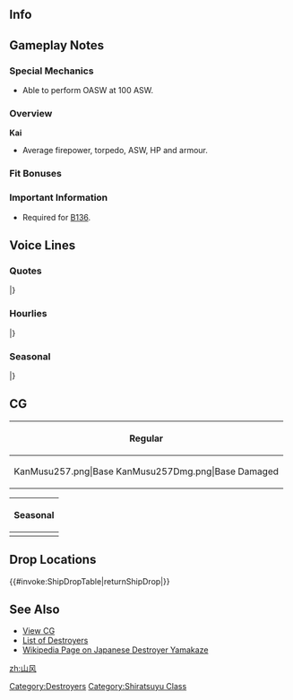 ==Info==
{{KanmusuInfo|ID=257}}
{{KanmusuInfo|ID=257a}}

==Gameplay Notes==
===Special Mechanics===
* Able to perform OASW at 100 ASW.

===Overview===
'''Kai'''
* Average firepower, torpedo, ASW, HP and armour.

===Fit Bonuses===
{{:{{BASEPAGENAME}}/Equipment Bonuses}}
{{clear}}

===Important Information===
* Required for [[Quests#B136|B136]].

==Voice Lines==
===Quotes===
{{ShipquoteHeader}}
{{ShipquoteKai
| scenario    =Introduction
| origin      =あたし…白露型駆逐艦……その八番艦。山風。
| translation =I'm...a Shiratsuyu class Destroyer...the 8th ship.  Yamakaze.
| audio       =Yamakaze-Intro.mp3
}}
{{ShipquoteKai
| scenario    =Introduction
| kai         =yes
| origin      =あたし、白露型駆逐艦、その八番艦、山風。手を離さないでね。帰ってくるから。
| translation =I'm...a Shiratsuyu class Destroyer...the 8th ship.  Yamakaze. Don't let go of my hand. I'll be back.
| audio       =YamakazeKai-Intro.mp3
}}
{{ShipquoteKai
| scenario    =Library
| origin      =白露型駆逐艦八番艦、改白露型、山風。浦賀生まれ……。時雨姉や涼風と同じ……。
江風たちと第二十四駆逐隊を編成した……。加賀の護衛をしたりね、大きな戦いでも最初の方はね、随分頑張ったよ。
そしてね。大湊から柱島にね。行こうとしたの。その後はね……わからない。覚えてないの。
| translation =8th ship of the Shiratsuyu-class destroyers, Improved Shiratsuyu-class, Yamakaze.<ref>Umikaze, Yamakaze, Kawakaze and Suzukaze were built in a 2nd batch of Shiratsuyu-class ships with improvements such as an improved hull and bridge structure for increased stability as well as a change in the AA loadout.</ref> I was born in Uraga... like Shigure ane and Suzukaze.
I was in the 24th Destroyer Division with Kawakaze... This one time I was escorting Kaga, it was my first big battle, but I did my best.<ref>She was part of the China Area Fleet and took part in the [https://en.wikipedia.org/wiki/Battle_of_Nanking Battle of Nanking].</ref>
Then, I went from Oominato to Hashirajima. After that... I don't know. I don't remember.<ref>She was ambushed and sunk by the [https://en.wikipedia.org/wiki/USS_Nautilus_(SS-168) USS Nautilus] 110km southeast of Yokosuka.</ref>
| audio       =Yamakaze-Library.mp3
}}
{{ShipquoteKai
| scenario    =Secretary 1
| origin      =何か用？
| translation =What is it?
| audio       =Yamakaze-Sec1.mp3
}}
{{ShipquoteKai
| scenario    =Secretary 2
| origin      =やめてよ…放っておいて。
| translation =Stop it...leave me alone.
| audio       =Yamakaze-Sec2.mp3
}}
{{ShipquoteKai
| scenario    =Secretary 2
| kai         =yes
| origin      =そんなに、構わないで。
| translation =That's not a problem.
| audio       =YamakazeKai-Sec2.mp3
}}
{{ShipquoteKai
| scenario    =Secretary 3
| origin      =構わないで…。放っておいてって言ってるでしょ？やめてよ…そういうの。
| translation =Stop messing with me...I told you to leave me alone didn't I?  Stop it...I'm begging you.
| audio       =Yamakaze-Sec3.mp3
}}
{{ShipquoteKai
| scenario    =Secretary 3
| kai         =yes
| origin      =ほっておいて！構わないでって言ってるのに... いい、けど。
| translation =Stop it! I told you to stop teasing me... It's fine but...
| audio       =YamakazeKai-Sec3.mp3
}}
{{ShipquoteKai
| scenario    =Secretary Idle
| origin      =放っておいて…放って…。…えっと…あの…あの…あたし…。…え！？なんでも…ない、から…なんでも…。
| translation =Leave me alone...Leave me...umm...that's...that's...I.  Huh!  It's no...thing, just...nothing...
| audio       =Yamakaze-SecIdle.mp3
}}
{{ShipquoteKai
| scenario    =Secretary (Married)
| origin      =どうしたの？疲れたの？そっか。お茶でも、飲む？入れようっか。いや、あたしも飲みたいから。別に、気にしないで。待ってて。
| translation =What's wrong? Are you tired? Is that so. Do you want some tea? I'll make some. No, I want some too. It's nothing, don't worry. Please wait.
| audio       =Yamakaze-SecMarried.mp3
}}
{{ShipquoteKai
| scenario    =Wedding
| origin      =用がないなら、ほっておいて。あたしは一人が-　いやだ！腕をつかまないで... 何これ？別に、私- ...　きれい。暖かい。いいの？別に、うれしくなんか。
| translation =If you're not here for something, leave me alone. I want to be alo-... No! Don't just grab my arm... What is this? Nothing really, I... It's beautiful. It's warm. Is this alright? It's not like, I'm happy.
| audio       =Yamakaze-Wedding.mp3
}}
{{ShipquoteKai
| scenario    =Player's Score
| origin      =見たいの？いいけど。
| translation =You want to see?  Alright then.
| audio       =Yamakaze-PlayerScore.mp3
}}
{{ShipquoteKai
| scenario    =Joining the Fleet
| origin      =二十四駆…抜錨。行くよ。
| translation =24th Destroyer Division...weigh anchor.  Let's go.
| audio       =Yamakaze-JoinFleet.mp3
}}
{{ShipquoteKai
| scenario    =Joining the Fleet
| kai         =yes
| origin      =第五戦隊所属、二十四駆、抜錨。行くよ。
| translation =Belonging to the 5th Squadron, DesDiv24. Setting sail. Let's go.
| audio       =YamakazeKai-JoinFleet.mp3
}}
{{ShipquoteKai
| scenario    =Equipment 1
| origin      =構わないで。
| translation =Don't mind me.
| audio       =Yamakaze-Equip1.mp3
}}
{{ShipquoteKai
| scenario    =Equipment 1
| kai         =yes
| origin      =わかった。大事に...使う。
| translation =I got it. I'll... treasure this.
| audio       =YamakazeKai-Equip1.mp3
}}
{{ShipquoteKai
| scenario    =Equipment 2
| origin      =いいのに。
| translation =This is good.
| audio       =Yamakaze-Equip2.mp3
}}
{{ShipquoteKai
| scenario    =Equipment 3
| origin      =まあ、いいか。
| translation =Ah, pretty good.
| audio       =Yamakaze-Equip3.mp3
}}
{{ShipquoteKai
| scenario    =Supply
| origin      =別にいいよ、もったいないから。
| translation =It's nothing special, it's just a waste.
| audio       =Yamakaze-Supply.mp3
}}
{{ShipquoteKai
| scenario    =Docking (Minor)
| origin      =一応…直して…いい？
| translation =Is it okay...if I'm fixed...right now?
| audio       =Yamakaze-DockMinor.mp3
}}
{{ShipquoteKai
| scenario    =Docking (Major)
| origin      =沈まないけど…ちょっと、痛い。
| translation =I won't sink...but it does hurt...a bit.
| audio       =Yamakaze-DockMajor.mp3
}}
{{ShipquoteKai
| scenario    =Construction
| origin      =できた…！
| translation =Done...!
| audio       =Yamakaze-Construction.mp3
}}
{{ShipquoteKai
| scenario    =Return From Sortie
| origin      =戻って…きたよ。
| translation =I came back.
| audio       =Yamakaze-SortieReturn.mp3
}}
{{ShipquoteKai
| scenario    =Starting a Sortie
| origin      =二十四駆…旗艦……山か…はぁ、いいや。江風、あなたがやったら？
| translation =24th Destroyer Division... flagship...Yamakaze....*deep breath*, okay. Can you do this, Yamakaze?
| audio       =Yamakaze-Sortie.mp3
}}
{{ShipquoteKai
| scenario    =Starting a Battle
| origin      =敵艦発見…。攻撃するから…用意して。
| translation =Enemy fleet spotted... Get ready... we're attacking.
| audio       =Yamakaze-BattleStart.mp3
}}
{{ShipquoteKai
| scenario    =Attack
| origin      =撃つよ！撃つからね！
| translation =I'm firing! I'm firing alright!
| audio       =Yamakaze-Attack.mp3
}}
{{ShipquoteKai
| scenario    =Night Battle Attack
| origin      =あなたも…沈めば？
| translation =Will you...sink too?
| audio       =Yamakaze-NightAttack.mp3
}}
{{ShipquoteKai
| scenario    =Night Battle
| origin      =夜は潜水艦が見えないから…怖い。……でも、仕方がないか。進みますよ！
| translation =At night you can't see submarines...it's scary. But there's nothing I can do about that. Let's go forward.<ref>She was torpedoed by the Nautilius at around 1945 at night.</ref>
| audio       =Yamakaze-NightBattle.mp3
}}
{{ShipquoteKai
| scenario    =MVP
| origin      =あたしが…？別にいい…そういうのは。そういうのは…あたし、いらないの。
| translation =Me...?  These things... don't matter to me. I don't need... these kinds of things.
| audio       =Yamakaze-MVP.mp3
}}
{{ShipquoteKai
| scenario    =Minor Damage 1
| origin      =だから、いやだったの！
| translation =I said I don't like this!
| audio       =Yamakaze-MinorDamage1.mp3
}}
{{ShipquoteKai
| scenario    =Minor Damage 2
| origin      =ああっ！水が...
| translation =Aaah! The water is...
| audio       =Yamakaze-MinorDamage2.mp3
}}
{{ShipquoteKai
| scenario    =Major Damage
| origin      =嫌だよ！あたし、沈みたくない！嫌だからね！
| translation =I hate this! I don't want to sink! I hate this!
| audio       =Yamakaze-MajorDamage.mp3
}}
{{ShipquoteKai
| scenario    =Sunk
| origin      =また、沈むの... いやだ！暗い海の中は、いやだ！江風、海風、助けて！いや... だ...
| translation =I'm sinking again... No! I don't want to go into the dark depths! Kawakaze, Umikaze, save me! No...
| audio       =Yamakaze-Sinking.mp3
}}
|}<references/>

{{clear}}

===Hourlies===

{{ShipquoteHeader | type = hourly}}
{{ShipquoteKai
| scenario    =00:00
| origin      =午前0時。...あたしが、今日やるの？...いいけど。提督も、変わってるのね。
| translation =It's midnight... Am I doing this today? ...It's fine. You've changed too, Admiral.
| audio       =YamakazeKai-0000.mp3
}}
{{ShipquoteKai
| scenario    =01:00
| origin      =マルヒトマルマル。夜。
| translation =0100. Night.
| audio       =YamakazeKai-0100.mp3
}}
{{ShipquoteKai
| scenario    =02:00
| origin      =マルフタマルマル。深夜。
| translation =0200. Late night.
| audio       =YamakazeKai-0200.mp3
}}
{{ShipquoteKai
| scenario    =03:00
| origin      =マルサンマルマル。真夜中。......何？
| translation =0300. Dead of night... What?
| audio       =YamakazeKai-0300.mp3
}}
{{ShipquoteKai
| scenario    =04:00
| origin      =マルヨンマルマル。...もうすぐ、朝。
| translation =0400... It's almost morning.
| audio       =YamakazeKai-0400.mp3
}}
{{ShipquoteKai
| scenario    =05:00
| origin      =マルゴーマルマル。提督、朝よ。
| translation =0500. It's morning, Admiral.
| audio       =YamakazeKai-0500.mp3
}}
{{ShipquoteKai
| scenario    =06:00
| origin      =マルロクマルマル。みんな、起きた...。...おは、おはよう！　......っ、なに。
| translation =0600. Everyone, wake up... Goo... Good morning! ...What.
| audio       =YamakazeKai-0600.mp3
}}
{{ShipquoteKai
| scenario    =07:00
| origin      =マルナナマルマル。朝ごはん、食べるでしょ。...はい。麦飯と、お味噌汁。あと、大根の漬物。
| translation =0700. You'll eat breakfast right? ...Yes. Barley rice and miso soup. Also some pickled radish.
| audio       =YamakazeKai-0700.mp3
}}
{{ShipquoteKai
| scenario    =08:00
| origin      =マルハチマルマル。片づけるから...待って
| translation =0800. I'll clean up... Wait
| audio       =YamakazeKai-0800.mp3
}}
{{ShipquoteKai
| scenario    =09:00
| origin      =マルキューマルマル。何か...やるの？　何を？
| translation =0900. Do you... need anything done? Anything?
| audio       =YamakazeKai-0900.mp3
}}
{{ShipquoteKai
| scenario    =10:00
| origin      =ヒトマルマルマル。江風...なに？　あなた、少しうるさいわ。声、大きいから...
| translation =1000. What is it... Kawakaze? You being a bit annoying. Because you're loud...
| audio       =YamakazeKai-1000.mp3
}}
{{ShipquoteKai
| scenario    =11:00
| origin      =ヒトヒトマルマル。お昼は、どうする？...そう。なら、持って来てる。大丈夫。
| translation =1100. What do you want for lunch? ...I see. I'll bring something then. It's fine.
| audio       =YamakazeKai-1100.mp3
}}
{{ShipquoteKai
| scenario    =12:00
| origin      =ヒトフタマルマル。お昼。はい、おにぎり…二つでいいの？三つ？…お茶はここ。
| translation =1200. Here's lunch. Yes, onigiri... Do you want two? Three? ...Here is the tea.
| audio       =YamakazeKai-1200.mp3
}}
{{ShipquoteKai
| scenario    =13:00
| origin      =ヒトサンマルマル。...お腹は？　...そう！　じゃあ、午後も、始めましょうか。
| translation =1300... Are you full? ...Good! Shall we start the afternoon now?
| audio       =YamakazeKai-1300.mp3
}}
{{ShipquoteKai
| scenario    =14:00
| origin      =ヒトヨンマル...わぁっ！　那智さん、羽黒さん...はい。あたし、心配、しないでください。
| translation =140... Waaah! Nachi-san, Haguro-san... Yes. Please don't worry about me.
| audio       =YamakazeKai-1400.mp3
}}
{{ShipquoteKai
| scenario    =15:00
| origin      =ヒト、ゴー......っ、海風姉？　なに、これ...差し入れ？　...あり、がと。食べます。
| translation =15... Umikaze-ane? What's this... snacks? ...Thanks. I'll eat them.
| audio       =YamakazeKai-1500.mp3
}}
{{ShipquoteKai
| scenario    =16:00
| origin      =ヒトロクマルマル。そう、海風姉は、優しい...。すこし、好き。　...江風も。うるさいだけで、嫌いじゃ、な....
| translation =1600. Yes, Umikaze-ane is kind... I kind of, like her... I like Kawakaze too. I just don't like how loud she is...
| audio       =YamakazeKai-1600.mp3
}}
{{ShipquoteKai
| scenario    =17:00
| origin      =ヒトナナマルマル。もうすぐ、夜......夜は、嫌い......。
| translation =1700. It's almost night... I dislike the night...
| audio       =YamakazeKai-1700.mp3
}}
{{ShipquoteKai
| scenario    =18:00
| origin      =ヒトハチマルマル。夜ご飯はどうする、の？　あたし、作っても...え？
| translation =1800. What do you want for dinner? Shall I make it... Eh?
| audio       =YamakazeKai-1800.mp3
}}
{{ShipquoteKai
| scenario    =19:00
| origin      =ヒトキューマルマル。間宮...！前から一度来たいと思っていた......あの、あっ！　あり...ありがと...
| translation =1900. Mamiya...! I've always wanted to come here once ever since the start... Um, Ah! Tha... Thanks...
| audio       =YamakazeKai-1900.mp3
}}
{{ShipquoteKai
| scenario    =20:00
| origin      =フタマルマルマル。間宮、オムライス、美味しかった。出来れば、また...行きたい...。
| translation =2000. Mamiya's omelette rice was delicious. I'd like to come again... If possible... 
| audio       =YamakazeKai-2000.mp3
}}
{{ShipquoteKai
| scenario    =21:00
| origin      =フタヒトマルマル。夜...嫌だな、この時間......。
| translation =2100. Night... I don't like this time of day...
| audio       =YamakazeKai-2100.mp3
}}
{{ShipquoteKai
| scenario    =22:00
| origin      =フタフタマルマル。提督、なに？　あたし、別に、こわくなんか......でも、あたたかい。提督の手。
| translation =2200. What, Admiral? I'm not scared at all... But, your hands are warm, Admiral.
| audio       =YamakazeKai-2200.mp3
}}
{{ShipquoteKai
| scenario    =23:00
| origin      =フタサンマルマル。今日は疲れた......。また、明日ね？
| translation =2300. I'm tired out now... See you tomorrow alright?
| audio       =YamakazeKai-2300.mp3
}}
|}<references/>

{{clear}}

===Seasonal===
{{SeasonalHeaderOld}}
{{SeasonalQuote
|scenario = [[Seasonal/Christmas_2016|Christmas 2016]]
|origin = メリー…クリス…マス。わぁぁぁぁい…何？
|translation =	Merry… Christ… mas. Yaaaaaaay… What?
|audio = Yamakaze_Christmas_2016_Sec1.mp3
|notes = 
}}
{{SeasonalQuote
|scenario = [[Seasonal/End_of_Year_2016|End of Year 2016]]
|origin = 年末、師走、大掃除…別にいいけど、何をすればいいの？
|translation =	The year end spring clean… I don’t mind but, what should I be doing?
|audio = Yamakaze_End_Of_Year_2016_Sec1.mp3
|notes = 
}}
{{SeasonalQuote
|scenario = [[Seasonal/New_Year_2017|New Year 2017]]
|origin = あけましておめでとう…今年も手をつないで…うぅん…なんでもない…
|translation =	Happy New Year… Don’t let go of me this year… No… Nevermind…
|audio = Yamakaze_New_Year_2017_sec1.mp3
|notes = 
}}
{{SeasonalQuote
|scenario = [[Seasonal/Winter_2017|Winter 2017]]
|origin = さむい…なんかさむい…。あの白いものは…？雪？提督、わたし…少し、さむい。
|translation =	It’s… kinda cold… What’s this white stuff…? Snow? I’m… a little cold, Admiral.
|audio = Yamakaze_Winter_2017.mp3
|notes = 
}}
{{SeasonalQuote
|scenario = [[Seasonal/Setsubun_2017|Setsubun 2017]]
|origin = 江風…うるさいし。いたい…投げないで…いたい…いたいから…いたいでしょう！
|translation =	You’re being noisy… Kawakaze. That hurt… Stop throwing them… Ouch… That really hurts… I SAID THAT HURTS!
|audio = Yamakaze_Setsubun_2017.mp3
|notes = 
}}
{{SeasonalQuote
|scenario = [[Seasonal/Valentine%27s_Day_2017|Valentine’s Day 2017]]
|origin = あの…あげる！ …あとで、食べて、ね？
|translation =	Umm… this is for you! …Eat it later, alright?
|audio = Yamakaze_Valentine_Sec1.ogg
|notes = 
}}
{{SeasonalQuote
|scenario = [[Seasonal/Hinamatsuri_2017|Hinamatsuri 2017]]
|origin = 少し気分が良くなった。少し…。うん！
|translation =	I feel a little bit better. Just a bit… Yep!
|audio = Yamakaze_Hinamatsuri_2017_Sec1.mp3
|notes = 
}}
{{SeasonalQuote
|scenario = [[Seasonal/White_Day_2017|White Day 2017]]
|origin = これ……いいの？ ……ありがと……ありがとぉ…
|translation =	Is this…… alright? ……Thank you…… Thank you…
|audio = Yamakaze_White_Day_2017.mp3
|notes = 
}}
{{SeasonalQuote
|scenario = [[Seasonal/Fourth_Anniversary|4th Anniversary]]
|origin = 艦隊が、五年目に入るの……？おめでとう。そう、そうなんだ……！
|translation =	The fleet is entering it’s 5th year….? Congratulations. I see, so that’s it…!
|audio = Yamakaze_4th_Anniversary_Sec1_2017.mp3
|notes = 
}}
{{SeasonalQuote
|scenario = [[Seasonal/Rainy_Season_2017|Rainy Season 2017]]
|origin = この季節は嫌い…理屈はないの。体が動かなくなるような…うぅん…ごめん。
|translation =	I hate this season… There’s no particular reason. My body just feels sluggish… No… Sorry.
|audio = Yamakaze_Rainy_Season_Sec1_2017.mp3
|notes = 
}}
{{SeasonalQuote
|scenario = [[Seasonal/Early_Summer_2017|Early Summer 2017]]
|origin = 水着？別にいいけど…着るだけ…なら…
|translation =	A swimsuit? I don’t mind it… If I’m just… wearing one…
|audio = Yamakaze_Sec1_Summer_2017.mp3
|notes = 
}}
{{SeasonalQuote
|scenario = [[Seasonal/Autumn_2017|Autumn 2017]]
|origin = みんな、なんで騒がしいの？…秋刀魚？…いいけど…えぇ、あたしも？
|translation =	Why are all of you making so much noise? …Saury? …I’m fine though… Eh, me too?
|audio = Yamakaze_Autumn_2017_Sec1.mp3
|notes = 
}}
{{SeasonalQuote
|scenario = [[Seasonal/Saury_2017|Saury Festival 2017]]
|origin = 二十四駆ぅ、秋刀魚漁支援任務ぅ、発信ぉ！いけぇぇぇぇぇー。何？
|translation =	DesDiv24 setting sail on a saury fishing support mission! Let’s goooooooo. What?
|audio = Yamakaze_Sec1_Saury_2017.mp3
|notes = 
}}
{{SeasonalQuote
|scenario = [[Seasonal/Late_Autumn_2017|Late Autumn 2017]]
|origin = 寒くなってきた。おこた出そう。
|translation =	It’s gotten colder. Let’s get out the kotatsu.
|audio = Yamakaze_Late_Autumn_2017_Sec1.mp3
|notes = 
}}
{{SeasonalQuote
|scenario = [[Seasonal/Fifth_Anniversary|5th Anniversary]]
|origin = 艦隊が六年目になるの…おめでとう…そう、そうだんだ…そう。
|translation =	The fleet is in it’s 6th year… Congratulations… I-is that so… I see.
|audio = Yamakaze_5th_Anniversary_Sec1.mp3
|notes = 
}}
{{SeasonalQuote
|scenario = [[Seasonal/Seventh_Anniversary|7th Anniversary]]
|origin = おめでとう。よかったね。
|translation =	Congratulations. Good for you.
|audio = Yamakaze_7th_Anniversary_Secretary_1.mp3
|notes = 
}}
|} <references/>

{{clear}}

==CG==
{| class="mw-collapsible mw-collapsed wikitable" style="width: 100%;"
!Regular
|-
|<gallery>
KanMusu257.png|Base
KanMusu257Dmg.png|Base Damaged
</gallery>
|}

{| class="mw-collapsible mw-collapsed wikitable" style="width: 100%;"
!Seasonal
|-
|<gallery>
Yamakaze_New_Year_2017.png|[[Seasonal/New_Year_2017|New Year 2017]]
Yamakaze_New_Year_2017_dmg.png|[[Seasonal/New_Year_2017|New Year 2017 Damaged]]
KanMusu_257_Hinamatsuri.png|[[Seasonal/Spring_Peach_Festival_2017|Hinamatsuri 2017]]
KanMusu_257_Hinamatsuri_dmg.png|[[Seasonal/Spring_Peach_Festival_2017|Hinamatsuri 2017 Damaged]]
KanMusu257Summer.png|[[Seasonal/Summer_2018|Summer 2018]]
KanMusu257SummerDmg.png||[[Seasonal/Summer_2018|Summer 2018 Damaged]]
</gallery>
|}

==Drop Locations==
{{#invoke:ShipDropTable|returnShipDrop|{{PAGENAME}}}}

==See Also==
*[[{{PAGENAMEE}}/Gallery|View {{PAGENAME}} CG]]
*[[EliteDD|List of Destroyers]]
*[[:wikipedia:Japanese_destroyer_Yamakaze_(1936)|Wikipedia Page on Japanese Destroyer Yamakaze]]
{{Shiplist}}
[[Category:Destroyers]]
[[Category:Shiratsuyu Class]]
[[zh:山风‎]]